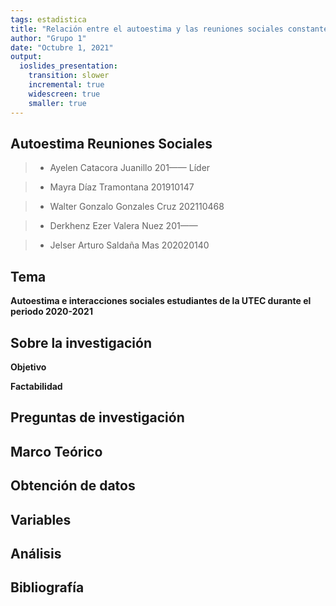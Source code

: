 ```yaml
---
tags: estadistica
title: "Relación entre el autoestima y las reuniones sociales constantes"
author: "Grupo 1"
date: "Octubre 1, 2021"
output:
  ioslides_presentation: 
    transition: slower
    incremental: true
    widescreen: true
    smaller: true
---
```



## Autoestima Reuniones Sociales

>- Ayelen Catacora Juanillo  201------  Líder

>- Mayra Díaz Tramontana 201910147

>- Walter Gonzalo Gonzales Cruz 202110468

>- Derkhenz Ezer Valera Nuez 201------

>- Jelser Arturo Saldaña Mas 202020140

## Tema{.smaller}

**Autoestima e interacciones sociales estudiantes de la UTEC durante el periodo 2020-2021**


## Sobre la investigación
**Objetivo**


**Factabilidad**



## Preguntas de investigación



## Marco Teórico



## Obtención de datos


## Variables


## Análisis


## Bibliografía

